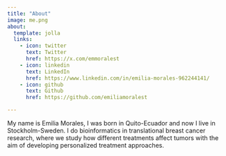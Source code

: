 ```yaml
---
title: "About"
image: me.png
about:
  template: jolla
  links:
    - icon: twitter
      text: Twitter
      href: https://x.com/emmoralest
    - icon: linkedin
      text: LinkedIn
      href: https://www.linkedin.com/in/emilia-morales-962244141/
    - icon: github
      text: Github
      href: https://github.com/emiliamoralest

---
```


My name is Emilia Morales, I was born in Quito-Ecuador and now I live in Stockholm-Sweden. I do bioinformatics in translational breast cancer research, where we study how different treatments affect tumors with the aim of developing personalized treatment approaches.

